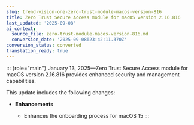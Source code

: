 ```yaml
---
slug: trend-vision-one-zero-trust-module-macos-version-816
title: Zero Trust Secure Access module for macOS version 2.16.816
last_updated: '2025-09-08'
ai_context:
  source_file: zero-trust-module-macos-version-816.md
  conversion_date: '2025-09-08T23:42:11.370Z'
conversion_status: converted
translation_ready: true
---
```


::: {role="main"}
January 13, 2025—Zero Trust Secure Access module for macOS version 2.16.816 provides enhanced security and management capabilities.

This update includes the following changes:

- **Enhancements**

  - Enhances the onboarding process for macOS 15
:::
